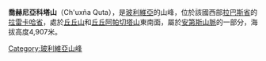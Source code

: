{{Coord|15|44|33|S|68|34|50|W|display=title}}

'''喬赫尼亞科塔山'''（Ch'uxña Quta），是[[玻利維亞|玻利維亞]]的山峰，位於該國西部[[拉巴斯省|拉巴斯省]]的[[拉雷卡哈省|拉雷卡哈省]]，處於[[丘丘山|丘丘山]]和[[丘丘阿帕切塔山|丘丘阿帕切塔山]]東南面，屬於[[安第斯山脈|安第斯山脈]]的一部分，海拔高度4,907米。

{{Bolivia-geo-stub}}
[[Category:玻利維亞山峰|Category:玻利維亞山峰]]
